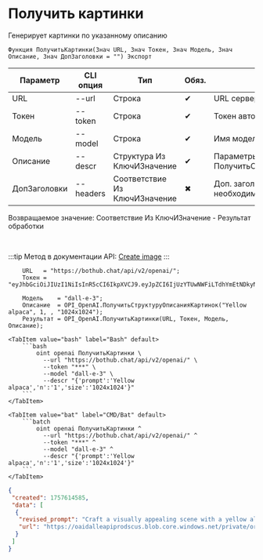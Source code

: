 ﻿---
sidebar_position: 2
description: Получить картинки и другие функции для работы с OpenAI в Открытом пакете интеграций - бесплатной open-source библиотеке интеграций для 1С:Предприятие 8, OneScript и CLI
keywords: [1C, 1С, 1С:Предприятие, 1С:Предприятие 8.3, API, Интеграция, Сервисы, Обмен, OneScript, CLI, OpenAI]
---


# Получить картинки
 Генерирует картинки по указанному описанию



`Функция ПолучитьКартинки(Знач URL, Знач Токен, Знач Модель, Знач Описание, Знач ДопЗаголовки = "") Экспорт`

  | Параметр | CLI опция | Тип | Обяз. | Назначение |
  |-|-|-|-|-|
  | URL | --url | Строка | &#x2714; | URL сервера OpenAI |
  | Токен | --token | Строка | &#x2714; | Токен авторизации OpenAI |
  | Модель | --model | Строка | &#x2714; | Имя модели |
  | Описание | --descr | Структура Из КлючИЗначение | &#x2714; | Параметры генерации. См. ПолучитьСтруктуруОписанияКартинок |
  | ДопЗаголовки | --headers | Соответствие Из КлючИЗначение | &#x2716; | Доп. заголовки запроса, если необходимо |

  
  Возвращаемое значение:   Соответствие Из КлючИЗначение - Результат обработки

<br/>

:::tip
Метод в документации API: [Create image](https://platform.openai.com/docs/api-reference/images/create)
:::
<br/>



```bsl title="Пример использования для 1С:Предприятие/OneScript"
    URL   = "https://bothub.chat/api/v2/openai/";
    Токен = "eyJhbGciOiJIUzI1NiIsInR5cCI6IkpXVCJ9.eyJpZCI6IjUzYTUwNWFiLTdhYmEtNDkyNy05YmQ0LTZlNDFlZGEyZGRmYyIsImlzRGV2Z...";

    Модель    = "dall-e-3";
    Описание  = OPI_OpenAI.ПолучитьСтруктуруОписанияКартинок("Yellow alpaca", 1, , "1024x1024");
    Результат = OPI_OpenAI.ПолучитьКартинки(URL, Токен, Модель, Описание);
```
    

 <Tabs>
  
    <TabItem value="bash" label="Bash" default>
        ```bash
            oint openai ПолучитьКартинки \
              --url "https://bothub.chat/api/v2/openai/" \
              --token "***" \
              --model "dall-e-3" \
              --descr "{'prompt':'Yellow alpaca','n':'1','size':'1024x1024'}"
        ```
    </TabItem>
  
    <TabItem value="bat" label="CMD/Bat" default>
        ```batch
            oint openai ПолучитьКартинки ^
              --url "https://bothub.chat/api/v2/openai/" ^
              --token "***" ^
              --model "dall-e-3" ^
              --descr "{'prompt':'Yellow alpaca','n':'1','size':'1024x1024'}"
        ```
    </TabItem>
</Tabs>


```json title="Результат"
{
 "created": 1757614585,
 "data": [
  {
   "revised_prompt": "Craft a visually appealing scene with a yellow alpaca as the center focus. The alpaca stands tall and strong in an expansive meadow where bright green grass and wildflowers spread as far as the eye can see. Small butterflies hover around the flowers as birds sing from the nearby trees. The alpaca's fur is bushy, bright yellow, and peculiarly fluffy. Its large eyes are filled with curiosity and its mouth is slightly open, as if humming a tune. In the clear sky above, the sun shines brightly, casting soft shadows on the ground. The blend of colours in this image creates a warm, serene feeling.",
   "url": "https://oaidalleapiprodscus.blob.core.windows.net/private/org-vf0VrTZ44yHusk7vPGBYcYgW/user-HMyGZPKt7HooVlzCBP2dP9we/img-0bLrx5Ns5DIte9iblJQ72dfb.png?st=2025-09-11T17%3A16%3A25Z&se=2025-09-11T19%3A16%3A25Z&sp=r&sv=2024-08-04&sr=b&rscd=inline&rsct=image/png&skoid=cc612491-d948-4d2e-9821-2683df3719f5&sktid=a48cca56-e6da-484e-a814-9c849652bcb3&skt=2025-09-11T11%3A13%3A26Z&ske=2025-09-12T11%3A13%3A26Z&sks=b&skv=2024-08-04&sig=bfjfFZ9v81ZFeaeka3p2cLJf6xt%2Bmer11NZesTYwEMw%3D"
  }
 ]
}
```
